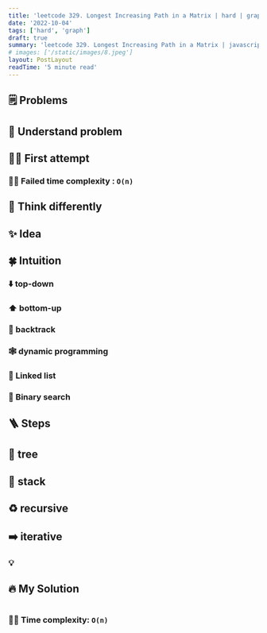 ```yaml
---
title: 'leetcode 329. Longest Increasing Path in a Matrix | hard | graph'
date: '2022-10-04'
tags: ['hard', 'graph']
draft: true
summary: 'leetcode 329. Longest Increasing Path in a Matrix | javascript  | hard | graph'
# images: ['/static/images/8.jpeg']
layout: PostLayout
readTime: '5 minute read'
---
```


## 🗒️ Problems

## 🤔 Understand problem

## 🤦‍♂️ First attempt

### 🙅‍♂️ Failed time complexity : `O(n)`

## 🥳 Think differently

## ✨ Idea

## 🍀 Intuition

### ⬇️ top-down

### ⬆️ bottom-up

### 🔀 backtrack

### 🕸️ dynamic programming

### 🔗 Linked list

### 📏 Binary search

## 🪜 Steps

## 🌲 tree

## 🥞 stack

## ♻️ recursive

## ➡️ iterative

### 💡

## 🔥 My Solution

```javascript

```

### 🙆‍♂️ Time complexity: `O(n)`

